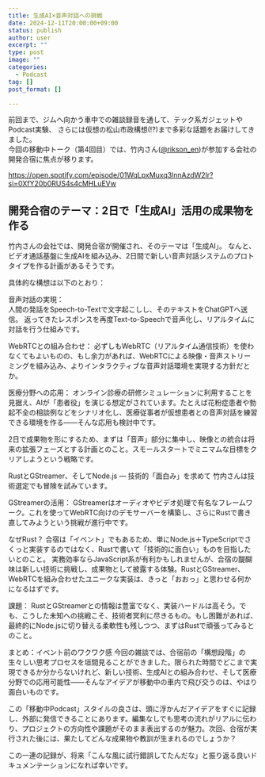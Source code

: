 ```yaml
---
title: 生成AI×音声対話への挑戦
date: 2024-12-11T20:00:00+09:00
status: publish
author: user
excerpt: ""
type: post
image: ""
categories:
  - Podcast
tag: []
post_format: []

---
```




前回まで、ジムへ向かう車中での雑談録音を通して、テック系ガジェットやPodcast実験、
さらには仮想の松山市政構想(!?)まで多彩な話題をお届けしてきました。  
今回の移動中トーク（第4回目）では、竹内さん([@rikson_en](https://x.com/rikson_en))が参加する会社の開発合宿に焦点が移ります。

https://open.spotify.com/episode/01WqLpxMuxq3lnnAzdW2lr?si=0XfY20b0RUS4s4cMHLuEVw

## 開発合宿のテーマ：2日で「生成AI」活用の成果物を作る
竹内さんの会社では、開発合宿が開催され、そのテーマは「生成AI」。
なんと、ビデオ通話基盤に生成AIを組み込み、2日間で新しい音声対話システムのプロトタイプを作る計画があるそうです。

具体的な構想は以下のとおり：  
  
音声対話の実現：  
人間の発話をSpeech-to-Textで文字起こしし、そのテキストをChatGPTへ送信。
返ってきたレスポンスを再度Text-to-Speechで音声化し、リアルタイムに対話を行う仕組みです。

WebRTCとの組み合わせ：
必ずしもWebRTC（リアルタイム通信技術）を使わなくてもよいものの、もし余力があれば、WebRTCによる映像・音声ストリーミングを組み込み、よりインタラクティブな音声対話環境を実現する方針だとか。

医療分野への応用：
オンライン診療の研修シミュレーションに利用することを見据え、AIが「患者役」を演じる想定がされています。たとえば花粉症患者や勃起不全の相談例などをシナリオ化し、医療従事者が仮想患者との音声対話を練習できる環境を作る——そんな応用も検討中です。

2日で成果物を形にするため、まずは「音声」部分に集中し、映像との統合は将来の拡張フェーズとする計画とのこと。スモールスタートでミニマムな目標をクリアしようという戦略です。

RustとGStreamer、そしてNode.js — 技術的「面白み」を求めて
竹内さんは技術選定でも冒険を試みています。

GStreamerの活用：
GStreamerはオーディオやビデオ処理で有名なフレームワーク。これを使ってWebRTC向けのデモサーバーを構築し、さらにRustで書き直してみようという挑戦が進行中です。

なぜRust？
合宿は「イベント」でもあるため、単にNode.js＋TypeScriptでさくっと実装するのではなく、Rustで書いて「技術的に面白い」ものを目指したいとのこと。
実務効率ならJavaScript系が有利かもしれませんが、合宿の醍醐味は新しい技術に挑戦し、成果物として披露する体験。RustとGStreamer、WebRTCを組み合わせたユニークな実装は、きっと「おおっ」と思わせる何かになるはずです。

課題：
RustとGStreamerとの情報は豊富でなく、実装ハードルは高そう。でも、こうした未知への挑戦こそ、技術者冥利に尽きるもの。もし困難があれば、最終的にNode.jsに切り替える柔軟性も残しつつ、まずはRustで頑張ってみるとのこと。

まとめ：イベント前のワクワク感
今回の雑談では、合宿前の「構想段階」の生々しい思考プロセスを垣間見ることができました。限られた時間でどこまで実現できるか分からないけれど、新しい技術、生成AIとの組み合わせ、そして医療分野での応用可能性——そんなアイデアが移動中の車内で飛び交うのは、やはり面白いものです。

この「移動中Podcast」スタイルの良さは、頭に浮かんだアイデアをすぐに記録し、外部に発信できることにあります。編集なしでも思考の流れがリアルに伝わり、プロジェクトの方向性や課題がそのまま表出するのが魅力。次回、合宿が実行された後には、果たしてどんな成果物や教訓が生まれるのでしょうか？

この一連の記録が、将来「こんな風に試行錯誤してたんだな」と振り返る良いドキュメンテーションになれば幸いです。